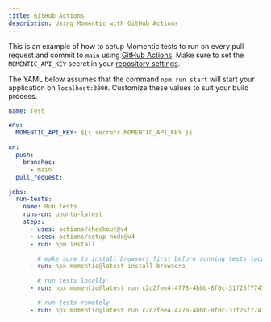 ```yaml
---
title: GitHub Actions
description: Using Momentic with GitHub Actions
---
```


This is an example of how to setup Momentic tests to run on every pull request and commit to `main` using [GitHub Actions](https://github.com/features/actions). Make sure to set the `MOMENTIC_API_KEY` secret in your [repository settings](https://docs.github.com/en/actions/security-guides/using-secrets-in-github-actions).

The YAML below assumes that the command `npm run start` will start your application on `localhost:3000`. Customize these values to suit your build process.

```yaml
name: Test

env:
  MOMENTIC_API_KEY: ${{ secrets.MOMENTIC_API_KEY }}

on:
  push:
    branches:
      - main
  pull_request:

jobs:
  run-tests:
    name: Run tests
    runs-on: ubuntu-latest
    steps:
      - uses: actions/checkout@v4
      - uses: actions/setup-node@v4
      - run: npm install

        # make sure to install browsers first before running tests locally (not required for remote tests)
      - run: npx momentic@latest install-browsers

        # run tests locally
      - run: npx momentic@latest run c2c2fee4-4778-4bbb-8f0c-31f25f774726 --local --start "npm run start" --wait-on http://localhost:3000

        # run tests remotely
      - run: npx momentic@latest run c2c2fee4-4778-4bbb-8f0c-31f25f774726 --remote
```

